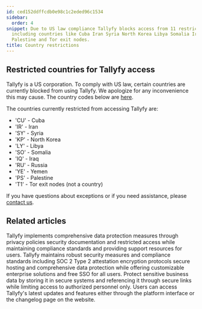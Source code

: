 ```yaml
---
id: ced152ddffcdb0e98c1c2eded96c1534
sidebar:
  order: 4
snippet: Due to US law compliance Tallyfy blocks access from 11 restricted locations
  including countries like Cuba Iran Syria North Korea Libya Somalia Iraq Russia Yemen
  Palestine and Tor exit nodes.
title: Country restrictions
---
```


## Restricted countries for Tallyfy access

Tallyfy is a US corporation. To comply with US law, certain countries are currently blocked from using Tallyfy. We apologize for any inconvenience this may cause. The country codes below are [here](https://en.wikipedia.org/wiki/ISO_3166-1_alpha-2#Officially_assigned_code_elements).

The countries currently restricted from accessing Tallyfy are:

* 'CU' - Cuba
* 'IR' - Iran
* 'SY' - Syria
* 'KP' - North Korea
* 'LY' - Libya
* 'SO' - Somalia
* 'IQ' - Iraq
* 'RU' - Russia
* 'YE' - Yemen
* 'PS' - Palestine
* 'T1' - Tor exit nodes (not a country)

If you have questions about exceptions or if you need assistance, please [contact us](https://tallyfy.com/contact-us/).


## Related articles
<CardGrid>
<LinkTitleCard header="<b>Terms Legals > Tallyfy's privacy policy</b>" href="/products/pro/miscellaneous/terms-legals/where-can-i-find-tallyfys-privacy-policy/" > Tallyfy implements comprehensive data protection measures through privacy policies security documentation and restricted access while maintaining compliance standards and providing support resources for users. </LinkTitleCard>
<LinkTitleCard header="<b>Miscellaneous > Terms & legals</b>" href="/products/pro/miscellaneous/terms-legals/" > Tallyfy maintains robust security measures and compliance standards including SOC 2 Type 2 attestation encryption protocols secure hosting and comprehensive data protection while offering customizable enterprise solutions and free SSO for all users. </LinkTitleCard>
<LinkTitleCard header="<b>Tracking And Tasks > Protect sensitive data</b>" href="/products/pro/tracking-and-tasks/how-can-i-protect-sensitive-data-in-tallyfy/" > Protect sensitive business data by storing it in secure systems and referencing it through secure links while limiting access to authorized personnel only. </LinkTitleCard>
<LinkTitleCard header="<b>Miscellaneous > Stay updated with Tallyfy's latest features</b>" href="/products/pro/miscellaneous/how-can-i-stay-updated-with-tallyfys-latest-features/" > Users can access Tallyfy's latest updates and features either through the platform interface or the changelog page on the website. </LinkTitleCard>
</CardGrid>